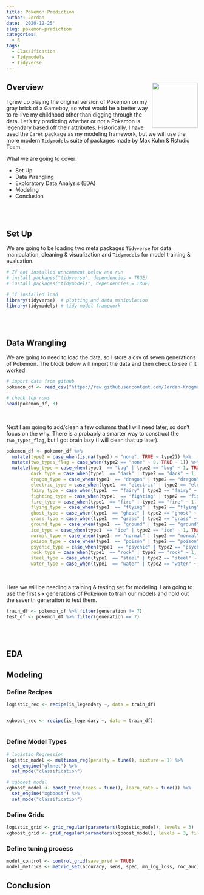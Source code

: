 ```yaml
---
title: Pokemon Prediction
author: Jordan
date: '2020-12-25'
slug: pokemon-prediction
categories:
  - R
tags:
  - Classification
  - Tidymodels
  - Tidyverse
---
```


## Overview <img src="https://raw.githubusercontent.com/Jordan-Krogmann/pokemon/master/imgs/charizard.png" align="right" width="120" />

I grew up playing the original version of Pokemon on my gray brick of a Gameboy, so what would be a better way to re-live my childhood other than digging through the data.  Let's try predicting whether or not a Pokemon is legendary based off their attributes.  Historically, I have used the `Caret` package as my modeling framework, but we will use the more modern `Tidymodels` suite of packages made by Max Kuhn & Rstudio Team.

What we are going to cover:

+ Set Up
+ Data Wrangling 
+ Exploratory Data Analysis (EDA)
+ Modeling
+ Conclusion 

<br>
<br>

## Set Up

We are going to be loading two meta packages `Tidyverse` for data manipulation, cleaning & visualization and `Tidymodels` for model training & evaluation.    


```r
# If not installed unncomment below and run
# install.packages("tidyverse", dependencies = TRUE)
# install.packages("tidymodels", dependencies = TRUE)

# if installed load
library(tidyverse)  # plotting and data manipulation
library(tidymodels) # tidy model framework
```

<br>
<br>

## Data Wrangling 

We are going to need to load the data, so I store a csv of seven generations of Pokemon.  The block below will import the data and then check to see if it worked.  

```r
# import data from github
pokemon_df <- read_csv("https://raw.githubusercontent.com/Jordan-Krogmann/pokemon/master/data/pokemon.csv")

# check top rows
head(pokemon_df, 3)
```

<br>


Next I am going to add/clean a few columns that I will need later, so don't focus on the why.  There is a probably a smarter way to construct the `two_types_flag`, but I got brain lazy (I will clean that up later).   

```r
pokemon_df <- pokemon_df %>% 
  mutate(type2 = case_when(is.na(type2) ~ "none", TRUE ~ type2)) %>%
  mutate(two_types_flag = case_when(type2 == "none" ~ 0, TRUE ~ 1)) %>% 
  mutate(bug_type = case_when(type1  == "bug" | type2 == "bug" ~ 1, TRUE ~ 0),
         dark_type = case_when(type1  == "dark" | type2 == "dark" ~ 1, TRUE ~ 0),
         dragon_type = case_when(type1  == "dragon" | type2 == "dragon" ~ 1, TRUE ~ 0),
         electric_type = case_when(type1  == "electric" | type2 == "electric" ~ 1, TRUE ~ 0),
         fairy_type = case_when(type1  == "fairy" | type2 == "fairy" ~ 1, TRUE ~ 0),
         fighting_type = case_when(type1  == "fighting" | type2 == "fighting" ~ 1, TRUE ~ 0),
         fire_type = case_when(type1  == "fire" | type2 == "fire" ~ 1, TRUE ~ 0),
         flying_type = case_when(type1  == "flying" | type2 == "flying" ~ 1, TRUE ~ 0),
         ghost_type = case_when(type1  == "ghost" | type2 == "ghost" ~ 1, TRUE ~ 0),
         grass_type = case_when(type1  == "grass" | type2 == "grass" ~ 1, TRUE ~ 0),
         ground_type = case_when(type1  == "ground" | type2 == "ground" ~ 1, TRUE ~ 0),
         ice_type = case_when(type1  == "ice" | type2 == "ice" ~ 1, TRUE ~ 0),
         normal_type = case_when(type1  == "normal" | type2 == "normal" ~ 1, TRUE ~ 0),
         poison_type = case_when(type1  == "poison" | type2 == "poison" ~ 1, TRUE ~ 0),
         psychic_type = case_when(type1  == "psychic" | type2 == "psychic" ~ 1, TRUE ~ 0),
         rock_type = case_when(type1  == "rock" | type2 == "rock" ~ 1, TRUE ~ 0),
         steel_type = case_when(type1  == "steel" | type2 == "steel" ~ 1, TRUE ~ 0),
         water_type = case_when(type1  == "water" | type2 == "water" ~ 1, TRUE ~ 0))
```

<br>

Here we will be needing a training & testing set for modeling.  I am going to use the first six generations of Pokemon to train our models and hold out the seventh generation to test them.

```r
train_df <- pokemon_df %>% filter(generation != 7)
test_df <- pokemon_df %>% filter(generation == 7)
```

<br>
<br>

## EDA 




## Modeling

### Define Recipes


```r
logistic_rec <- recipe(is_legendary ~, data = train_df)


xgboost_rec <- recipe(is_legendary ~, data = train_df)
  

```



### Define Model Types

```r
# logistic Regression
logistic_model <- multinom_reg(penalty = tune(), mixture = 1) %>% 
  set_engine("glmnet") %>% 
  set_mode("classification")

# xgboost model
xgboost_model <- boost_tree(trees = tune(), learn_rate = tune()) %>% 
  set_engine("xgboost") %>% 
  set_mode("classification")
```

### Define Grids

```r
logistic_grid <- grid_regular(parameters(logistic_model), levels = 3)
xgboost_grid <- grid_regular(parameters(xgboost_model), levels = 3, filter = c(trees > 1))
```

### Define tuning process

```r
model_control <- control_grid(save_pred = TRUE)
model_metrics <- metric_set(accuracy, sens, spec, mn_log_loss, roc_auc)
```




## Conclusion


